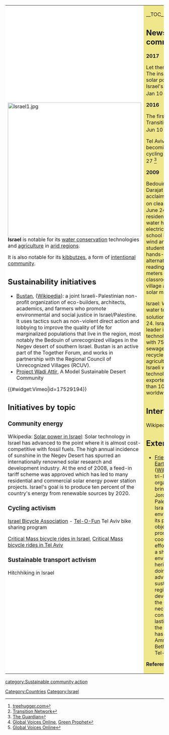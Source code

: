 {| cellpadding="8" cellspacing="0"
|- valign="top" 
| style="background:white" width="52%"|
[[File:Israel1.jpg|424px]]<br clear=left>

'''Israel''' is notable for its [[water conservation]] technologies and [[agriculture]] in [[arid regions]].

It is also notable for its [[kibbutzes]], a form of [[intentional community]].

== Sustainability initiatives ==
*[https://www.bustan.org Bustan], ([[wikipedia:Bustan (organization)|Wikipedia]]): a joint Israeli-Palestinian non-profit organization of eco-builders, architects, academics, and farmers who promote environmental and social justice in Israel/Palestine. It uses tactics such as non-violent direct action and lobbying to improve the quality of life for marginalized populations that live in the region, most notably the Bedouin of unrecognized villages in the Negev desert of southern Israel. Bustan is an active part of the Together Forum, and works in partnership with the Regional Council of Unrecognized Villages (RCUV).
*[http://www.sustainabilitylabs.org/page/project-wadi-attir-model-sustainable-desert-community Project Wadi Attir], A Model Sustainable Desert Community

{{#widget:Vimeo|id=17529194}}

== Initiatives by topic ==

=== Community energy ===

Wikipedia: [[wikipedia:Solar power in Israel|Solar power in Israel]]: Solar technology in Israel has advanced to the point where it is almost cost-competitive with fossil fuels. The high annual incidence of sunshine in the Negev Desert has spurred an internationally renowned solar research and development industry. At the end of 2008, a feed-in tariff scheme was approved which has led to many residential and commercial solar energy power station projects. Israel's goal is to produce ten percent of the country's energy from renewable sources by 2020.

=== Cycling activism ===

[http://www.bike.org.il/#!english/c1xq Israel Bicycle Association] - [https://www.tel-o-fun.co.il/en/ Tel-O-Fun] Tel Aviv bike sharing program

[[wikia:criticalmass:List of rides#Israel|Critical Mass bicycle rides in Israel]], [[wikia:criticalmass:Tel_Aviv|Critical Mass bicycle rides in Tel Aviv]]

=== Sustainable transport activism ===

Hitchhiking in Israel {{W|Hitchhiking in Israel}}

| style="background:khaki" |

__TOC__

== News and comment ==

'''2017'''

Let there be light: The inspiring story of solar power in Israel's Arava Desert, Jan 10 <ref>[http://www.treehugger.com/renewable-energy/let-there-be-light-inspiring-story-solar-power-israels-arava-desert.html treehugger.com]</ref>

'''2016''' 

The first Israeli Transition Gathering, Jun 10 <ref>[https://www.transitionnetwork.org/blogs/rob-hopkins/2016-06/first-israeli-transition-gathering Transition Network]</ref>

Tel Aviv's journey to becoming the hippest cycling city, January 27 <ref>[http://www.theguardian.com/cities/2016/jan/27/cycling-tel-aviv-israel The Guardian]</ref>

'''2009'''
 
Bedouin village of Darajat gaining acclaim for its focus on clean energy, <ref>[http://globalvoicesonline.org/2009/06/24/israel-bedouin-village-relies-on-green-energy/ Global Voices Online], [http://www.greenprophet.com/2009/06/arabic-course-negev-darajat/ Green Prophet]</ref> June 24. “Most residents have solar water heaters and electric systems, the school is powered by wind and sun, and students learn hands-on about alternative energy by reading the power meters in their classrooms. The village also boasts a solar mosque.” 

Israel: World leader in water technology solutions, <ref>[http://globalvoicesonline.org/2009/03/24/israel-world-leader-in-water-technology-solutions/ Global Voices Online]</ref> March 24. Israel is the world leader in water technology solutions with 75 per cent of sewage water recycled for agricultural use. Israeli water technologies are exported to more than 100 countries worldwide.

== Interwiki links ==
Wikipedia: [[wikipedia:Israel|Israel]]

== External links ==
*[http://foeme.org Friends of the Earth Middle East], ([[wikipedia:Friends of the Earth Middle East|Wikipedia]]): As a tri-lateral organization that brings together Jordanian, Palestinian and Israeli environmentalists, its primary objective is the promotion of cooperative efforts to protect a shared environmental heritage. In so doing, it seeks to advance both sustainable regional development and the creation of necessary conditions for lasting peace in the region. FoEME has offices in Amman, Bethlehem, and Tel-Aviv.


'''References'''
{{Attrib sca ref|Israel}}
<references/>
|}


{{scaendmenu}}
[[category:Sustainable community action]]
[[Category:Countries]]
[[Category:Israel]]